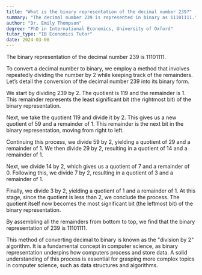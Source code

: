 ```yaml
---
title: "What is the binary representation of the decimal number 239?"
summary: "The decimal number 239 is represented in binary as 11101111."
author: "Dr. Emily Thompson"
degree: "PhD in International Economics, University of Oxford"
tutor_type: "IB Economics Tutor"
date: 2024-03-08
---
```


The binary representation of the decimal number $239$ is $11101111$.

To convert a decimal number to binary, we employ a method that involves repeatedly dividing the number by $2$ while keeping track of the remainders. Let’s detail the conversion of the decimal number $239$ into its binary form.

We start by dividing $239$ by $2$. The quotient is $119$ and the remainder is $1$. This remainder represents the least significant bit (the rightmost bit) of the binary representation.

Next, we take the quotient $119$ and divide it by $2$. This gives us a new quotient of $59$ and a remainder of $1$. This remainder is the next bit in the binary representation, moving from right to left.

Continuing this process, we divide $59$ by $2$, yielding a quotient of $29$ and a remainder of $1$. We then divide $29$ by $2$, resulting in a quotient of $14$ and a remainder of $1$.

Next, we divide $14$ by $2$, which gives us a quotient of $7$ and a remainder of $0$. Following this, we divide $7$ by $2$, resulting in a quotient of $3$ and a remainder of $1$.

Finally, we divide $3$ by $2$, yielding a quotient of $1$ and a remainder of $1$. At this stage, since the quotient is less than $2$, we conclude the process. The quotient itself now becomes the most significant bit (the leftmost bit) of the binary representation.

By assembling all the remainders from bottom to top, we find that the binary representation of $239$ is $11101111$.

This method of converting decimal to binary is known as the "division by $2$" algorithm. It is a fundamental concept in computer science, as binary representation underpins how computers process and store data. A solid understanding of this process is essential for grasping more complex topics in computer science, such as data structures and algorithms.
    